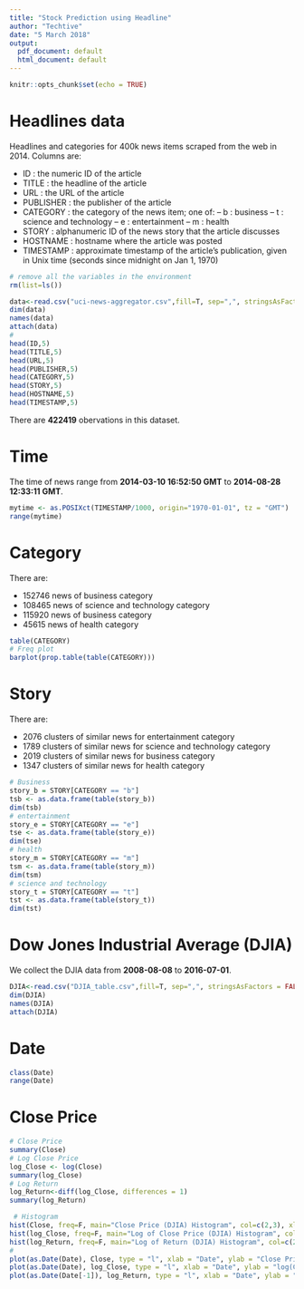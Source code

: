 ```yaml
---
title: "Stock Prediction using Headline"
author: "Techtive"
date: "5 March 2018"
output:
  pdf_document: default
  html_document: default
---
```


```r
knitr::opts_chunk$set(echo = TRUE)
```


# Headlines data

Headlines and categories for 400k news items scraped from the web in 2014. Columns are:

* ID : the numeric ID of the article
* TITLE : the headline of the article
* URL : the URL of the article
* PUBLISHER : the publisher of the article
* CATEGORY : the category of the news item; one of:
  -- b : business
  -- t : science and technology
  -- e : entertainment
  -- m : health
* STORY : alphanumeric ID of the news story that the article discusses
* HOSTNAME : hostname where the article was posted
* TIMESTAMP : approximate timestamp of the article's publication, given in Unix time (seconds since midnight on Jan 1, 1970)

```r
# remove all the variables in the environment
rm(list=ls())

data<-read.csv("uci-news-aggregator.csv",fill=T, sep=",", stringsAsFactors = FALSE)
dim(data)
names(data)
attach(data)
#
head(ID,5)
head(TITLE,5)
head(URL,5)
head(PUBLISHER,5)
head(CATEGORY,5)
head(STORY,5)
head(HOSTNAME,5)
head(TIMESTAMP,5)
```

There are **422419** obervations in this dataset.

# Time

The time of news range from **2014-03-10 16:52:50 GMT** to  **2014-08-28 12:33:11 GMT**.

```r
mytime <- as.POSIXct(TIMESTAMP/1000, origin="1970-01-01", tz = "GMT")
range(mytime)
```

# Category

There are:

* 152746 news of business category 
* 108465 news of science and technology category 
* 115920 news of business category 
* 45615 news of health category 

```r
table(CATEGORY)
# Freq plot
barplot(prop.table(table(CATEGORY)))
```

# Story

There are:

* 2076 clusters of similar news for entertainment category 
* 1789 clusters of similar news for science and technology category 
* 2019 clusters of similar news for business category 
* 1347 clusters of similar news for health category 

```r
# Business
story_b = STORY[CATEGORY == "b"]
tsb <- as.data.frame(table(story_b))
dim(tsb)
# entertainment
story_e = STORY[CATEGORY == "e"]
tse <- as.data.frame(table(story_e))
dim(tse)
# health
story_m = STORY[CATEGORY == "m"]
tsm <- as.data.frame(table(story_m))
dim(tsm)
# science and technology
story_t = STORY[CATEGORY == "t"]
tst <- as.data.frame(table(story_t))
dim(tst)
```

#  Dow Jones Industrial Average (DJIA)

We collect the DJIA data from **2008-08-08** to  **2016-07-01**.

```R
DJIA<-read.csv("DJIA_table.csv",fill=T, sep=",", stringsAsFactors = FALSE)
dim(DJIA)
names(DJIA)
attach(DJIA)
```

# Date

```r
class(Date)
range(Date)
```

# Close Price

```r
# Close Price
summary(Close)
# Log Close Price
log_Close <- log(Close)
summary(log_Close)
# Log Return
log_Return<-diff(log_Close, differences = 1)
summary(log_Return)

 # Histogram 
hist(Close, freq=F, main="Close Price (DJIA) Histogram", col=c(2,3), xlab="Close Price")
hist(log_Close, freq=F, main="Log of Close Price (DJIA) Histogram", col=c(2,3), xlab="log(Close Price)")
hist(log_Return, freq=F, main="Log of Return (DJIA) Histogram", col=c(2,3), xlab="log(Return)")
# 
plot(as.Date(Date), Close, type = "l", xlab = "Date", ylab = "Close Price")
plot(as.Date(Date), log_Close, type = "l", xlab = "Date", ylab = "log(Close Price)")
plot(as.Date(Date[-1]), log_Return, type = "l", xlab = "Date", ylab = "log(Return)")
```
